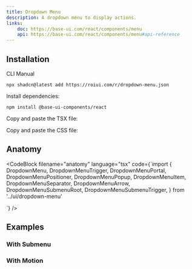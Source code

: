 ```yaml
---
title: Dropdown Menu
description: A dropdown menu to display actions.
links:
    doc: https://base-ui.com/react/components/menu
    api: https://base-ui.com/react/components/menu#api-reference
---
```


<ComponentPreview name="dropdown-menu-demo" />

## Installation

<InstallationTabs>

<InstallationTabsList>
    <InstallationTabsTrigger value="cli">CLI</InstallationTabsTrigger>
    <InstallationTabsTrigger value="manual">Manual</InstallationTabsTrigger>
</InstallationTabsList>

<InstallationTabsContent value="cli">

```package-install
npx shadcn@latest add https://roiui.com/r/dropdown-menu.json
```

</InstallationTabsContent>

<InstallationTabsContent value="manual">

Install dependencies:

```package-install
npm install @base-ui-components/react
```

Copy and paste the TSX file:

<ComponentSource
    src="registry/brook/ui/dropdown-menu/dropdown-menu.tsx"
    title="components/ui/dropdown-menu.tsx"
    collapsible={true}
/>

Copy and paste the CSS file:

<ComponentSource
    src="registry/brook/ui/dropdown-menu/dropdown-menu.module.css"
    title="components/ui/dropdown-menu.module.css"
    language="css"
    collapsible={true}
/>

</InstallationTabsContent>

</InstallationTabs>

## Anatomy

<CodeBlock
filename="anatomy"
  language="tsx"
  code={`import {
  DropdownMenu,
  DropdownMenuTrigger,
  DropdownMenuPortal,
  DropdownMenuPositioner,
  DropdownMenuPopup,
  DropdownMenuItem,
  DropdownMenuSeparator,
  DropdownMenuArrow,
  DropdownMenuSubmenuRoot,
  DropdownMenuSubmenuTrigger,
} from '../ui/dropdown-menu'

<DropdownMenu>
    <DropdownMenuTrigger />
    <DropdownMenuPortal>
        <DropdownMenuPositioner>
            <DropdownMenuPopup>
                <DropdownMenuArrow />
                <DropdownMenuItem />
                <DropdownMenuSeparator />
                <DropdownMenuSubmenuRoot>
                    <DropdownMenuSubmenuTrigger />
                </DropdownMenuSubmenuRoot>
            </DropdownMenuPopup>
        </DropdownMenuPositioner>
    </DropdownMenuPortal>
</DropdownMenu>
`} />

## Examples

### With Submenu

<ComponentPreview name="dropdown-menu-submenu" />

### With Motion

<ComponentPreview name="dropdown-menu-motion" />
